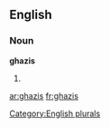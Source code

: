 ==English==

===Noun===
'''ghazis'''

# {{plural of|[[ghazi]]}}

[[Category:English plurals]]

[[ar:ghazis]]
[[fr:ghazis]]